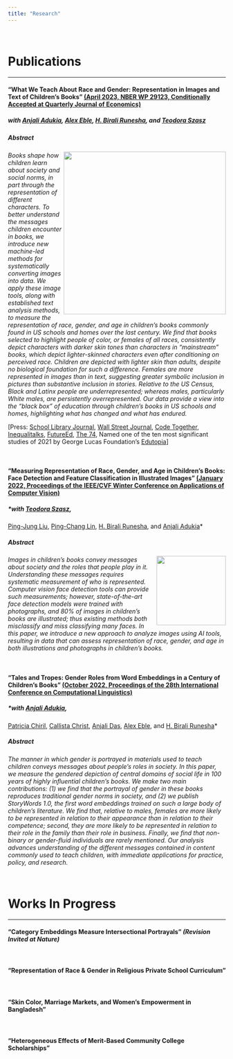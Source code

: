 ```yaml
---
title: "Research"
---
```


&nbsp;

#  **Publications** 
<hr>

#### “What We Teach About Race and Gender: Representation in Images and Text of Children’s Books” <a href="https://bfi.uchicago.edu/wp-content/uploads/2021/04/BFI_WP_2021-44.pdf"> (April 2023, NBER WP 29123, Conditionally Accepted at Quarterly Journal of Economics)</a>
      
##### *with <a href="https://voices.uchicago.edu/anjali/research/">Anjali Adukia</a>, <a href="http://www.alexeble.com/">Alex Eble</a>, <a href="https://scholar.google.com/citations?user=yS83xSkAAAAJ&hl=en">H. Birali Runesha</a>, and <a href="https://github.com/DoraSzasz">Teodora Szasz</a>*

##### **Abstract**
<a href="https://bfi.uchicago.edu/insight/blog/race-and-gender-in-childrens-books/"><img src="files/interactive_graphs.jpg" align="right"
      style="width:375px;"></a><p>*Books shape how children learn about society and social norms, in part through the representation of different characters. To better understand the messages children encounter in books, we introduce new machine-led methods for systematically converting images into data. We apply these image tools, along with established text analysis methods, to measure the representation of race, gender, and age in children’s books commonly found in US schools and homes over the last century. We find that books selected to highlight people of color, or females of all races, consistently depict characters with darker skin tones than characters in "mainstream" books, which depict lighter-skinned characters even after conditioning on perceived race. Children are depicted with lighter skin than adults, despite no biological foundation for such a difference. Females are more represented in images than in text, suggesting greater symbolic inclusion in pictures than substantive inclusion in stories. Relative to the US Census, Black and Latinx people are underrepresented; whereas males, particularly White males, are persistently overrepresented. Our data provide a view into the "black box" of education through children’s books in US schools and homes, highlighting what has changed and what has endured.*</p>

[Press: <a href="https://www.slj.com/?detailStory=new-study-looks-race-gender-representation-in-award-winning-childrens-books&utm_source=editorial&utm_medium=SLJTW&utm_term=&utm_content=&utm_campaign=articles">School Library Journal</a>, <a href="https://www.wsj.com/articles/jack-and-the-bean-counters-a-woke-childrens-story-11619199026">Wall Street Journal</a>, <a href="https://soundcloud.com/codetogether/scivis-unveils-a-billion-cells-covid-19-invisible-monsters">Code Together</a>, <a href="https://inequalitalks.fireside.fm/19">Inequalitalks</a>, <a href="https://www.future-ed.org/what-we-teach-about-race-and-gender/">FutureEd</a>, <a href="https://www.the74million.org/article/study-ai-uncovers-skin-tone-gap-in-most-beloved-childrens-books/">The 74</a>, Named one of the ten most significant studies of 2021 by George Lucas Foundation’s <a href="https://www.edutopia.org/article/10-most-significant-education-studies-2021">Edutopia</a>]


&nbsp;
&nbsp;
&nbsp;


#### “Measuring Representation of Race, Gender, and Age in Children's Books: Face Detection and Feature Classification in Illustrated Images” <a href="https://openaccess.thecvf.com/content/WACV2022/papers/Szasz_Measuring_Representation_of_Race_Gender_and_Age_in_Childrens_Books_WACV_2022_paper.pdf"> (January 2022, Proceedings of the IEEE/CVF Winter Conference on Applications of Computer Vision)</a>
      
##### *with <a href="https://github.com/DoraSzasz">Teodora Szasz</a>, 
<a href="https://github.com/howard5758">Ping-Jung Liu</a>, 
<a href="https://scholar.google.com/citations?user=SYitLx8AAAAJ&hl=en">Ping-Chang Lin</a>, 
<a href="https://scholar.google.com/citations?user=yS83xSkAAAAJ&hl=en">H. Birali Runesha</a>, and 
<a href="https://voices.uchicago.edu/anjali/research/">Anjali Adukia</a>*

##### **Abstract**
<a href="https://openaccess.thecvf.com/content/WACV2022/papers/Szasz_Measuring_Representation_of_Race_Gender_and_Age_in_Childrens_Books_WACV_2022_paper.pdf"><img src="files/face_detection.png" align="right"style="width:160px;"></a><p>*Images in children's books convey messages about society and the roles that people play in it. Understanding these messages requires systematic measurement of who is represented. Computer vision face detection tools can provide such measurements; however, state-of-the-art face detection models were trained with photographs, and 80% of images in children's books are illustrated; thus existing methods both misclassify and miss classifying many faces. In this paper, we introduce a new approach to analyze images using AI tools, resulting in data that can assess representation of race, gender, and age in both illustrations and photographs in children's books.*</p>
      

&nbsp;
&nbsp;
&nbsp;



#### “Tales and Tropes: Gender Roles from Word Embeddings in a Century of Children’s Books” <a href="https://aclanthology.org/2022.coling-1.273.pdf"> (October 2022, Proceedings of the 28th International Conference on Computational Linguistics)</a>
      
##### *with <a href="https://voices.uchicago.edu/anjali/research/">Anjali Adukia</a>, 
<a href="https://scholar.google.com/citations?user=AzsyeyIAAAAJ&hl=en">Patricia Chiril</a>, 
<a href="https://www.linkedin.com/in/callista-christ/">Callista Christ</a>, 
<a href="https://www.linkedin.com/in/anjali-das-629869169/">Anjali Das</a>, 
<a href="www.alexeble.com">Alex Eble</a>, and 
<a href="https://scholar.google.com/citations?user=yS83xSkAAAAJ&hl=en">H. Birali Runesha</a>*

##### **Abstract**
*The manner in which gender is portrayed in materials used to teach children conveys messages about people’s roles in society. In this paper, we measure the gendered depiction of central domains of social life in 100 years of highly influential children’s books. We make two main contributions: (1) we find that the portrayal of gender in these books reproduces traditional gender norms in society, and (2) we publish StoryWords 1.0, the first word embeddings trained on such a large body of children's literature. We find that, relative to males, females are more likely to be represented in relation to their appearance than in relation to their competence; second, they are more likely to be represented in relation to their role in the family than their role in business. Finally, we find that non-binary or gender-fluid individuals are rarely mentioned. Our analysis advances understanding of the different messages contained in content commonly used to teach children, with immediate applications for practice, policy, and research.*</p>
      

&nbsp;
&nbsp;


#  **Works In Progress**
<hr>

#### “Category Embeddings Measure Intersectional Portrayals” *(Revision Invited at Nature)*

&nbsp; 
  
#### “Representation of Race & Gender in Religious Private School Curriculum”
 
&nbsp;  
  

#### “Skin Color, Marriage Markets, and Women's Empowerment in Bangladesh”

&nbsp;  

#### “Heterogeneous Effects of Merit-Based Community College Scholarships”


